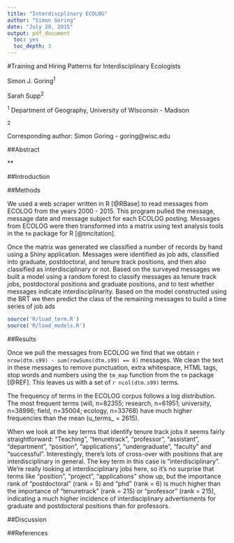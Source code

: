```yaml
---
title: "Interdiscplinary ECOLOG"
author: "Simon Goring"
date: "July 29, 2015"
output: pdf_document
  toc: yes
  toc_depth: 3
---
```


#Training and Hiring Patterns for Interdisciplinary Ecologists

Simon J. Goring^1^

Sarah Supp^2^


^1^ Department of Geography, University of WIsconsin - Madison

^2^ 

Corresponding author: Simon Goring - goring@wisc.edu

##Abstract

**

##Introduction

##Methods


We used a web scraper written in R [@RBase] to read messages from ECOLOG from the years 2000 - 2015. This program pulled the message, message date and message subject for each ECOLOG posting.  Messages from ECOLOG were then transformed into a matrix using text analysis tools in the `tm` package for R [@tmcitation].

Once the matrix was generated we classified a number of records by hand using a Shiny application.  Messages were identified as job ads, classified into graduate, postdoctoral, and tenure track positions, and then also classified as interdisciplinary or not.  Based on the surveyed messages we built a model using a random forest to classify messages as tenure track jobs, postdoctoral positions and graduate positions, and to test whether messages indicate interdisciplinarity.  Based on the model constructed using the BRT we then predict the class of the remaining messages to build a time series of job ads

```r

source('R/load_term.R')
source('R/load_models.R')

```

##Results

Once we pull the messages from ECOLOG we find that we obtain `r nrow(dtm.s99) - sum(rowSums(dtm.s99) == 0)` messages.  We clean the text in these messages to remove punctuation, extra whitespace, HTML tags, stop words and numbers using the `tm_map` function from the `tm` package [@REF].  This leaves us with a set of `r ncol(dtm.s99)` terms.

The frequency of terms in the ECOLOG corpus follows a log distribution.  The most frequent terms (will, n=82355; research, n=61951; university, n=38996; field, n=35004; ecology, n=33768) have much higher frequencies than the mean (u_terms_ = 2615).

When we look at the key terms that identify tenure track jobs it seems fairly straightforward: "Teaching", "tenuretrack", "professor", "assistant", "department", "position", "applications", "undergraduate", "faculty" and "successful".  Interestingly, there's lots of cross-over with positions that are interdisciplinary in general. The key term in this case is "interdisciplinary".  We're really looking at interdisciplinary jobs here, so it's no surprise that terms like "position", "project", "applications" show up, but the importance rank of "postdoctoral" (rank = 5) and "phd" (rank = 6) is much higher than the importance of "tenuretrack" (rank = 215) or "professor" (rank = 215), indicating a much higher incidence of interdisciplinary advertisments for graduate and postdoctoral positions than for professors.



##Discussion


##References
